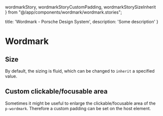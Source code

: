   wordmarkStory,
  wordmarkStoryCustomPadding,
  wordmarkStorySizeInherit
} from "@/app/components/wordmark/wordmark.stories";

  title: 'Wordmark - Porsche Design System',
  description: 'Some description'
}

# Wordmark <ComponentStatus tagName="p-wordmark"></ComponentStatus>

<TableOfContents headings={[]} />

## Size

By default, the sizing is fluid, which can be changed to `inherit` a specified value.

<ComponentStory story={wordmarkStorySizeInherit} />

## Custom clickable/focusable area

Sometimes it might be useful to enlarge the clickable/focusable area of the `p-wordmark`. Therefore a custom padding can
be set on the host element.

<ComponentStory story={wordmarkStoryCustomPadding} />
